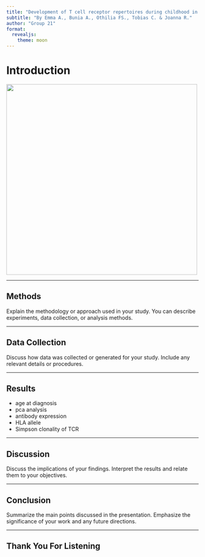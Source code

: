 ```yaml
---
title: "Development of T cell receptor repertoires during childhood in health and disease"
subtitle: "By Emma A., Bunia A., Othilia FS., Tobias C. & Joanna R."
author: "Group 21"
format:
  revealjs: 
    theme: moon
---
```


# Introduction {background-image="background_picture.png" background-size="750px" background-position=left}

![](background_picture.png){width="500"}

------------------------------------------------------------------------

## Methods

Explain the methodology or approach used in your study. You can describe experiments, data collection, or analysis methods.

------------------------------------------------------------------------

## Data Collection

Discuss how data was collected or generated for your study. Include any relevant details or procedures.

------------------------------------------------------------------------

## Results

::: incremental
-   age at diagnosis
-   pca analysis
-   antibody expression
-   HLA allele
-   Simpson clonality of TCR
:::

------------------------------------------------------------------------

## Discussion

Discuss the implications of your findings. Interpret the results and relate them to your objectives.

------------------------------------------------------------------------

## Conclusion

Summarize the main points discussed in the presentation. Emphasize the significance of your work and any future directions.

------------------------------------------------------------------------

## Thank You For Listening

